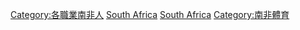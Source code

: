 {{Commonscat|Sportspeople from South Africa}}

[[Category:各職業南非人|Category:各職業南非人]]
[[Category:各國運動員|South Africa]]
[[Category:非洲運動員|South Africa]]
[[Category:南非體育|Category:南非體育]]